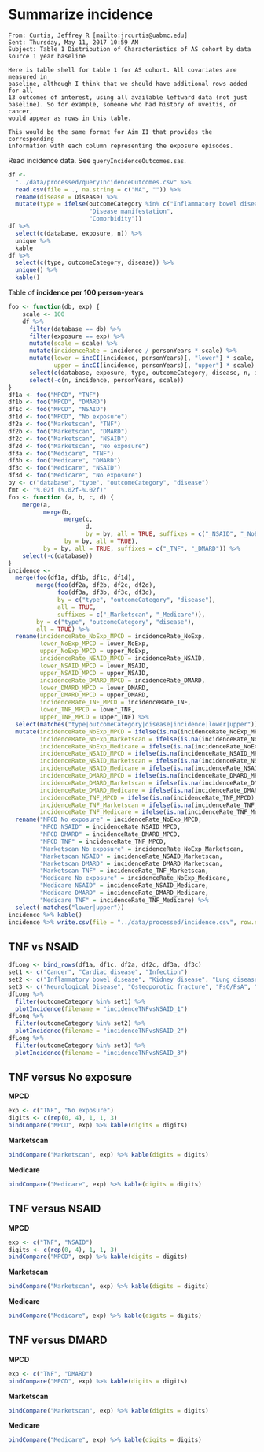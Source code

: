 # Summarize incidence

```
From: Curtis, Jeffrey R [mailto:jrcurtis@uabmc.edu] 
Sent: Thursday, May 11, 2017 10:59 AM
Subject: Table 1 Distribution of Characteristics of AS cohort by data source 1 year baseline

Here is table shell for table 1 for AS cohort. All covariates are measured in
baseline, although I think that we should have additional rows added for all
13 outcomes of interest, using all available leftward data (not just
baseline). So for example, someone who had history of uveitis, or cancer,
would appear as rows in this table.

This would be the same format for Aim II that provides the corresponding
information with each column representing the exposure episodes.
```

Read incidence data.
See `queryIncidenceOutcomes.sas`.

```r
df <-
  "../data/processed/queryIncidenceOutcomes.csv" %>% 
  read.csv(file = ., na.string = c("NA", "")) %>% 
  rename(disease = Disease) %>% 
  mutate(type = ifelse(outcomeCategory %in% c("Inflammatory bowel disease", "PsO/PsA", "Uveitis"),
                       "Disease manifestation",
                       "Comorbidity"))
df %>% 
  select(c(database, exposure, n)) %>% 
  unique %>% 
  kable
df %>% 
  select(c(type, outcomeCategory, disease)) %>% 
  unique() %>% 
  kable()
```

Table of **incidence per 100 person-years**

```r
foo <- function(db, exp) {
    scale <- 100
    df %>% 
      filter(database == db) %>% 
      filter(exposure == exp) %>%
      mutate(scale = scale) %>% 
      mutate(incidenceRate = incidence / personYears * scale) %>% 
      mutate(lower = incCI(incidence, personYears)[, "lower"] * scale,
             upper = incCI(incidence, personYears)[, "upper"] * scale) %>% 
      select(c(database, exposure, type, outcomeCategory, disease, n, incidence, personYears, scale, incidenceRate, lower, upper)) %>% 
      select(-c(n, incidence, personYears, scale))
}
df1a <- foo("MPCD", "TNF")
df1b <- foo("MPCD", "DMARD")
df1c <- foo("MPCD", "NSAID")
df1d <- foo("MPCD", "No exposure")
df2a <- foo("Marketscan", "TNF")
df2b <- foo("Marketscan", "DMARD")
df2c <- foo("Marketscan", "NSAID")
df2d <- foo("Marketscan", "No exposure")
df3a <- foo("Medicare", "TNF")
df3b <- foo("Medicare", "DMARD")
df3c <- foo("Medicare", "NSAID")
df3d <- foo("Medicare", "No exposure")
by <- c("database", "type", "outcomeCategory", "disease")
fmt <- "%.02f (%.02f-%.02f)"
foo <- function (a, b, c, d) {
    merge(a, 
          merge(b, 
                merge(c, 
                      d, 
                      by = by, all = TRUE, suffixes = c("_NSAID", "_NoExp")),
                by = by, all = TRUE), 
          by = by, all = TRUE, suffixes = c("_TNF", "_DMARD")) %>% 
    select(-c(database))
}
incidence <- 
  merge(foo(df1a, df1b, df1c, df1d), 
        merge(foo(df2a, df2b, df2c, df2d),
              foo(df3a, df3b, df3c, df3d),
              by = c("type", "outcomeCategory", "disease"),
              all = TRUE,
              suffixes = c("_Marketscan", "_Medicare")),
        by = c("type", "outcomeCategory", "disease"),
        all = TRUE) %>% 
  rename(incidenceRate_NoExp_MPCD = incidenceRate_NoExp,
         lower_NoExp_MPCD = lower_NoExp,
         upper_NoExp_MPCD = upper_NoExp,
         incidenceRate_NSAID_MPCD = incidenceRate_NSAID,
         lower_NSAID_MPCD = lower_NSAID,
         upper_NSAID_MPCD = upper_NSAID,
         incidenceRate_DMARD_MPCD = incidenceRate_DMARD,
         lower_DMARD_MPCD = lower_DMARD,
         upper_DMARD_MPCD = upper_DMARD,
         incidenceRate_TNF_MPCD = incidenceRate_TNF,
         lower_TNF_MPCD = lower_TNF,
         upper_TNF_MPCD = upper_TNF) %>%
  select(matches("type|outcomeCategory|disease|incidence|lower|upper")) %>% 
  mutate(incidenceRate_NoExp_MPCD = ifelse(is.na(incidenceRate_NoExp_MPCD), "0", sprintf(fmt, incidenceRate_NoExp_MPCD, lower_NoExp_MPCD, upper_NoExp_MPCD)),
         incidenceRate_NoExp_Marketscan = ifelse(is.na(incidenceRate_NoExp_Marketscan), "0", sprintf(fmt, incidenceRate_NoExp_Marketscan, lower_NoExp_Marketscan, upper_NoExp_Marketscan)),
         incidenceRate_NoExp_Medicare = ifelse(is.na(incidenceRate_NoExp_Medicare), "0", sprintf(fmt, incidenceRate_NoExp_Medicare, lower_NoExp_Medicare, upper_NoExp_Medicare)),
         incidenceRate_NSAID_MPCD = ifelse(is.na(incidenceRate_NSAID_MPCD), "0", sprintf(fmt, incidenceRate_NSAID_MPCD, lower_NSAID_MPCD, upper_NSAID_MPCD)),
         incidenceRate_NSAID_Marketscan = ifelse(is.na(incidenceRate_NSAID_Marketscan), "0", sprintf(fmt, incidenceRate_NSAID_Marketscan, lower_NSAID_Marketscan, upper_NSAID_Marketscan)),
         incidenceRate_NSAID_Medicare = ifelse(is.na(incidenceRate_NSAID_Medicare), "0", sprintf(fmt, incidenceRate_NSAID_Medicare, lower_NSAID_Medicare, upper_NSAID_Medicare)),
         incidenceRate_DMARD_MPCD = ifelse(is.na(incidenceRate_DMARD_MPCD), "0", sprintf(fmt, incidenceRate_DMARD_MPCD, lower_DMARD_MPCD, upper_DMARD_MPCD)),
         incidenceRate_DMARD_Marketscan = ifelse(is.na(incidenceRate_DMARD_Marketscan), "0", sprintf(fmt, incidenceRate_DMARD_Marketscan, lower_DMARD_Marketscan, upper_DMARD_Marketscan)),
         incidenceRate_DMARD_Medicare = ifelse(is.na(incidenceRate_DMARD_Medicare), "0", sprintf(fmt, incidenceRate_DMARD_Medicare, lower_DMARD_Medicare, upper_DMARD_Medicare)),
         incidenceRate_TNF_MPCD = ifelse(is.na(incidenceRate_TNF_MPCD), "0", sprintf(fmt, incidenceRate_TNF_MPCD, lower_TNF_MPCD, upper_TNF_MPCD)),
         incidenceRate_TNF_Marketscan = ifelse(is.na(incidenceRate_TNF_Marketscan), "0", sprintf(fmt, incidenceRate_TNF_Marketscan, lower_TNF_Marketscan, upper_TNF_Marketscan)),
         incidenceRate_TNF_Medicare = ifelse(is.na(incidenceRate_TNF_Medicare), "0", sprintf(fmt, incidenceRate_TNF_Medicare, lower_TNF_Medicare, upper_TNF_Medicare))) %>% 
  rename("MPCD No exposure" = incidenceRate_NoExp_MPCD,
         "MPCD NSAID" = incidenceRate_NSAID_MPCD,
         "MPCD DMARD" = incidenceRate_DMARD_MPCD,
         "MPCD TNF" = incidenceRate_TNF_MPCD,
         "Marketscan No exposure" = incidenceRate_NoExp_Marketscan,
         "Marketscan NSAID" = incidenceRate_NSAID_Marketscan,
         "Marketscan DMARD" = incidenceRate_DMARD_Marketscan,
         "Marketscan TNF" = incidenceRate_TNF_Marketscan,
         "Medicare No exposure" = incidenceRate_NoExp_Medicare,
         "Medicare NSAID" = incidenceRate_NSAID_Medicare,
         "Medicare DMARD" = incidenceRate_DMARD_Medicare,
         "Medicare TNF" = incidenceRate_TNF_Medicare) %>% 
  select(-matches("lower|upper"))
incidence %>% kable()
incidence %>% write.csv(file = "../data/processed/incidence.csv", row.names = FALSE, na = "0")
```


## TNF vs NSAID

```r
dfLong <- bind_rows(df1a, df1c, df2a, df2c, df3a, df3c)
set1 <- c("Cancer", "Cardiac disease", "Infection")
set2 <- c("Inflammatory bowel disease", "Kidney disease", "Lung disease")
set3 <- c("Neurological Disease", "Osteoporotic fracture", "PsO/PsA", "Uveitis")
dfLong %>% 
  filter(outcomeCategory %in% set1) %>% 
  plotIncidence(filename = "incidenceTNFvsNSAID_1")
dfLong %>% 
  filter(outcomeCategory %in% set2) %>% 
  plotIncidence(filename = "incidenceTNFvsNSAID_2")
dfLong %>% 
  filter(outcomeCategory %in% set3) %>% 
  plotIncidence(filename = "incidenceTNFvsNSAID_3")
```


## **TNF** versus **No exposure**

**MPCD**

```r
exp <- c("TNF", "No exposure")
digits <- c(rep(0, 4), 1, 1, 3)
bindCompare("MPCD", exp) %>% kable(digits = digits)
```

**Marketscan**

```r
bindCompare("Marketscan", exp) %>% kable(digits = digits)
```

**Medicare**

```r
bindCompare("Medicare", exp) %>% kable(digits = digits)
```

## **TNF** versus **NSAID**

**MPCD**

```r
exp <- c("TNF", "NSAID")
digits <- c(rep(0, 4), 1, 1, 3)
bindCompare("MPCD", exp) %>% kable(digits = digits)
```

**Marketscan**

```r
bindCompare("Marketscan", exp) %>% kable(digits = digits)
```

**Medicare**

```r
bindCompare("Medicare", exp) %>% kable(digits = digits)
```

## **TNF** versus **DMARD**

**MPCD**

```r
exp <- c("TNF", "DMARD")
bindCompare("MPCD", exp) %>% kable(digits = digits)
```

**Marketscan**

```r
bindCompare("Marketscan", exp) %>% kable(digits = digits)
```

**Medicare**

```r
bindCompare("Medicare", exp) %>% kable(digits = digits)
```
